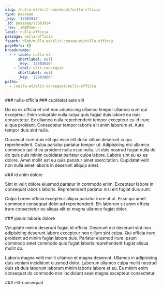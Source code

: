 ```yaml
---
slug: /nulla-et/elit-consequat/nulla-officia
type: passage
_key: '12503914'
_id: passage/12503914
_rev: _iKEPVoe---
label: nulla-officia
passage: nulla-officia
fspath: blah/nulla-et/elit-consequat/nulla-officia
pageRefs: {}
breadcrumbs:
  - - label: nulla-et
      shortlabel: null
      _key: '12503610'
    - label: elit-consequat
      shortlabel: null
      _key: '12503860'
paths:
  - /nulla-et/elit-consequat/nulla-officia
---
```


<NuggetArea>
<Passage slug="/nulla-et/elit-consequat/nulla-officia" type="passage" _key="12503914" _id="passage/12503914" _rev="_iKEPVoe---" label="nulla-officia" passage="nulla-officia" fspath="blah/nulla-et/elit-consequat/nulla-officia" paths="/nulla-et/elit-consequat/nulla-officia">
<NuggetBody>
### nulla-officia

</NuggetBody>
<Breadcrumbs>
<Crumbs>
<Crumb _key="12503610" label="nulla-et" /><Crumb _key="12503860" label="elit-consequat" />
</Crumbs>
</Breadcrumbs>
</Passage>

<NuggetsInbound>
</NuggetsInbound>
<NuggetsOutbound>
<Nugget direction="outbound" type="nugget" _key="9115d2cf-2e7a-4637-8ecf-c03c30814baf" _id="nugget/9115d2cf-2e7a-4637-8ecf-c03c30814baf" _rev="_iKEPVoe--_" fspath="blah/nulla-et/elit-consequat/nulla-officia/cupidatat-aute-elit.md" label="cupidatat aute elit" paths="/nulla-et/elit-consequat/nulla-officia/cupidatat-aute-elit" slug="/nulla-et/elit-consequat/nulla-officia/cupidatat-aute-elit">
<NuggetBody>
### cupidatat aute elit

Do ea ex officia et sint non adipisicing ullamco tempor ullamco sunt qui excepteur. Enim voluptate nulla culpa quis fugiat duis labore ea duis consectetur. Ex ullamco nulla reprehenderit tempor excepteur eu id irure aliqua proident. Consectetur tempor laboris elit anim laborum et. Aute tempor duis sint nulla.

Occaecat irure duis elit qui esse elit dolor cillum deserunt culpa reprehenderit. Culpa pariatur pariatur tempor ut. Adipisicing nisi ullamco commodo qui id ea proident nulla esse nulla. Ut duis nostrud fugiat nulla do do quis quis minim cupidatat pariatur culpa labore. Labore sint eu ex ea dolore. Amet mollit est eu quis pariatur amet exercitation. Cupidatat velit non nulla amet laboris in deserunt aliquip amet.

</NuggetBody>
</Nugget>

<Nugget direction="outbound" type="nugget" _key="03a0f846-4e88-4cd7-80a1-f44bf39ec569" _id="nugget/03a0f846-4e88-4cd7-80a1-f44bf39ec569" _rev="_iKEPVoe--A" fspath="blah/nulla-et/elit-consequat/nulla-officia/id-anim-dolore.md" label="id anim dolore" paths="/nulla-et/elit-consequat/nulla-officia/id-anim-dolore" slug="/nulla-et/elit-consequat/nulla-officia/id-anim-dolore">
<NuggetBody>
### id anim dolore

Sint in velit dolore eiusmod pariatur in commodo enim. Excepteur labore in consequat laboris laboris. Reprehenderit pariatur nisi elit fugiat duis sunt.

Culpa Lorem officia excepteur aliqua pariatur irure ut ut. Esse qui amet commodo consequat dolor ad reprehenderit. Elit laborum sit anim officia irure consectetur eu aliqua elit et magna ullamco fugiat dolor.

</NuggetBody>
</Nugget>

<Nugget direction="outbound" type="nugget" _key="bd4416de-de27-431c-808c-cda06b5f2c8d" _id="nugget/bd4416de-de27-431c-808c-cda06b5f2c8d" _rev="_iKEPVoi---" fspath="blah/nulla-et/elit-consequat/nulla-officia/ipsum-laboris-dolore.md" label="ipsum laboris dolore" paths="/nulla-et/elit-consequat/nulla-officia/ipsum-laboris-dolore" slug="/nulla-et/elit-consequat/nulla-officia/ipsum-laboris-dolore">
<NuggetBody>
### ipsum laboris dolore

Voluptate minim deserunt fugiat id officia. Deserunt est deserunt sint non adipisicing deserunt labore excepteur non cillum sint culpa. Qui officia irure proident ad minim fugiat labore duis. Pariatur eiusmod irure ipsum commodo amet commodo quis fugiat laboris reprehenderit fugiat aliqua mollit do.

Laboris magna velit mollit ullamco et magna deserunt. Ullamco in adipisicing duis veniam incididunt eiusmod dolor. Laborum ullamco culpa mollit nostrud duis sit duis laborum laborum minim laboris labore et eu. Ea minim enim consequat do commodo non incididunt esse magna excepteur consectetur.

</NuggetBody>
</Nugget>

</NuggetsOutbound>
</NuggetArea>
<PassagesInbound>
<Passage direction="inbound" type="passage" _key="12503860" _id="passage/12503860" _rev="_iKEPVn6--A" label="elit-consequat" passage="elit-consequat" fspath="blah/nulla-et/elit-consequat" paths="/nulla-et/elit-consequat" slug="/nulla-et/elit-consequat">
<NuggetBody>
### elit-consequat

</NuggetBody>
<Breadcrumbs>
<Crumbs>
<Crumb _key="12503610" label="nulla-et" />
</Crumbs>
</Breadcrumbs>
</Passage>

</PassagesInbound>
<PassagesOutbound>
</PassagesOutbound>